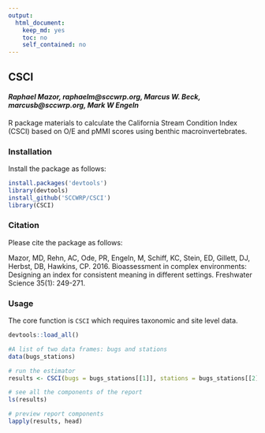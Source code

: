 ```yaml
---
output:
  html_document:
    keep_md: yes
    toc: no
    self_contained: no
---
```


## CSCI

#### *Raphael Mazor, raphaelm@sccwrp.org, Marcus W. Beck, marcusb@sccwrp.org, Mark W Engeln*

R package materials to calculate the California Stream Condition Index (CSCI) based on O/E and pMMI scores using benthic macroinvertebrates.

### Installation

Install the package as follows:

```r
install.packages('devtools')
library(devtools)
install_github('SCCWRP/CSCI')
library(CSCI)
```

### Citation

Please cite the package as follows:

Mazor, MD, Rehn, AC, Ode, PR, Engeln, M, Schiff, KC, Stein, ED, Gillett, DJ, Herbst, DB, Hawkins, CP. 2016. Bioassessment in complex environments: Designing an index for consistent meaning in different settings. Freshwater Science 35(1): 249-271.

### Usage

The core function is `CSCI` which requires taxonomic and site level data.
```r
devtools::load_all()
```
```r
#A list of two data frames: bugs and stations
data(bugs_stations) 

# run the estimator
results <- CSCI(bugs = bugs_stations[[1]], stations = bugs_stations[[2]])

# see all the components of the report
ls(results)

# preview report components
lapply(results, head)
```

